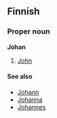 ==Finnish==
===Proper noun===
'''Johan'''

#[[John]]
====See also====
* [[Johann]]
* [[Johanna]]
* [[Johannes]]